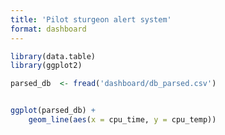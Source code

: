 ```yaml
---
title: 'Pilot sturgeon alert system'
format: dashboard
---
```


```r
library(data.table)
library(ggplot2)

parsed_db  <- fread('dashboard/db_parsed.csv')


ggplot(parsed_db) +
    geom_line(aes(x = cpu_time, y = cpu_temp))
```